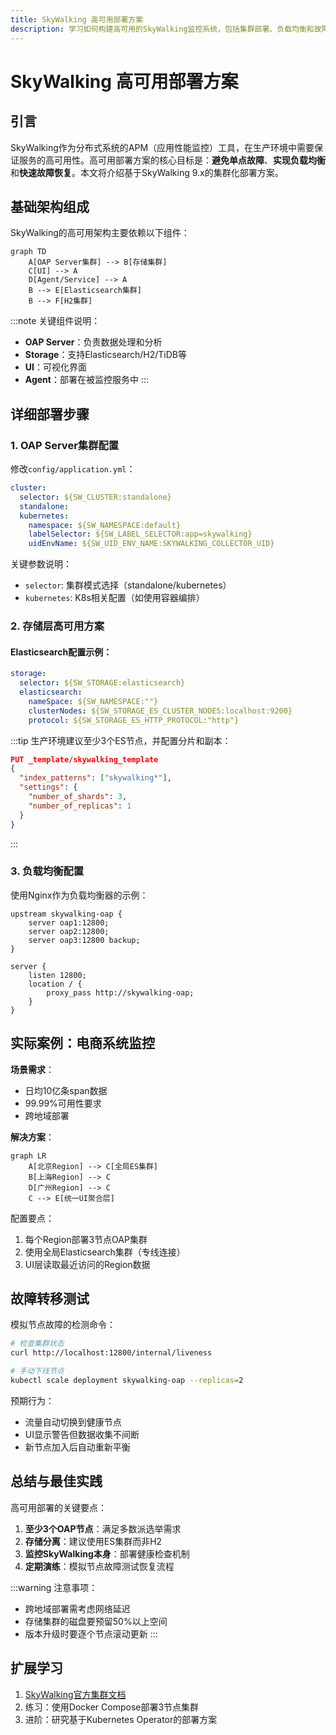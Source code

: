```yaml
---
title: SkyWalking 高可用部署方案
description: 学习如何构建高可用的SkyWalking监控系统，包括集群部署、负载均衡和故障转移机制。
---
```


# SkyWalking 高可用部署方案

## 引言

SkyWalking作为分布式系统的APM（应用性能监控）工具，在生产环境中需要保证服务的高可用性。高可用部署方案的核心目标是：**避免单点故障**、**实现负载均衡**和**快速故障恢复**。本文将介绍基于SkyWalking 9.x的集群化部署方案。

## 基础架构组成

SkyWalking的高可用架构主要依赖以下组件：

```mermaid
graph TD
    A[OAP Server集群] --> B[存储集群]
    C[UI] --> A
    D[Agent/Service] --> A
    B --> E[Elasticsearch集群]
    B --> F[H2集群]
```

:::note
关键组件说明：
- **OAP Server**：负责数据处理和分析
- **Storage**：支持Elasticsearch/H2/TiDB等
- **UI**：可视化界面
- **Agent**：部署在被监控服务中
:::

## 详细部署步骤

### 1. OAP Server集群配置

修改`config/application.yml`：

```yaml
cluster:
  selector: ${SW_CLUSTER:standalone}
  standalone:
  kubernetes:
    namespace: ${SW_NAMESPACE:default}
    labelSelector: ${SW_LABEL_SELECTOR:app=skywalking}
    uidEnvName: ${SW_UID_ENV_NAME:SKYWALKING_COLLECTOR_UID}
```

关键参数说明：
- `selector`: 集群模式选择（standalone/kubernetes）
- `kubernetes`: K8s相关配置（如使用容器编排）

### 2. 存储层高可用方案

#### Elasticsearch配置示例：

```yaml
storage:
  selector: ${SW_STORAGE:elasticsearch}
  elasticsearch:
    nameSpace: ${SW_NAMESPACE:""}
    clusterNodes: ${SW_STORAGE_ES_CLUSTER_NODES:localhost:9200}
    protocol: ${SW_STORAGE_ES_HTTP_PROTOCOL:"http"}
```
:::tip
生产环境建议至少3个ES节点，并配置分片和副本：
```json
PUT _template/skywalking_template
{
  "index_patterns": ["skywalking*"],
  "settings": {
    "number_of_shards": 3,
    "number_of_replicas": 1
  }
}
```
:::

### 3. 负载均衡配置

使用Nginx作为负载均衡器的示例：

```nginx
upstream skywalking-oap {
    server oap1:12800;
    server oap2:12800;
    server oap3:12800 backup;
}

server {
    listen 12800;
    location / {
        proxy_pass http://skywalking-oap;
    }
}
```

## 实际案例：电商系统监控

**场景需求**：
- 日均10亿条span数据
- 99.99%可用性要求
- 跨地域部署

**解决方案**：
```mermaid
graph LR
    A[北京Region] --> C[全局ES集群]
    B[上海Region] --> C
    D[广州Region] --> C
    C --> E[统一UI聚合层]
```

配置要点：
1. 每个Region部署3节点OAP集群
2. 使用全局Elasticsearch集群（专线连接）
3. UI层读取最近访问的Region数据

## 故障转移测试

模拟节点故障的检测命令：

```bash
# 检查集群状态
curl http://localhost:12800/internal/liveness

# 手动下线节点
kubectl scale deployment skywalking-oap --replicas=2
```

预期行为：
- 流量自动切换到健康节点
- UI显示警告但数据收集不间断
- 新节点加入后自动重新平衡

## 总结与最佳实践

高可用部署的关键要点：

1. **至少3个OAP节点**：满足多数派选举需求
2. **存储分离**：建议使用ES集群而非H2
3. **监控SkyWalking本身**：部署健康检查机制
4. **定期演练**：模拟节点故障测试恢复流程

:::warning
注意事项：
- 跨地域部署需考虑网络延迟
- 存储集群的磁盘要预留50%以上空间
- 版本升级时要逐个节点滚动更新
:::

## 扩展学习

1. [SkyWalking官方集群文档](https://skywalking.apache.org/docs/)
2. 练习：使用Docker Compose部署3节点集群
3. 进阶：研究基于Kubernetes Operator的部署方案